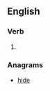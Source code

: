 ==English==

===Verb===
{{head|en|verb form}}

# {{en-past of|hie}}

===Anagrams===
* [[hide#English|hide]]